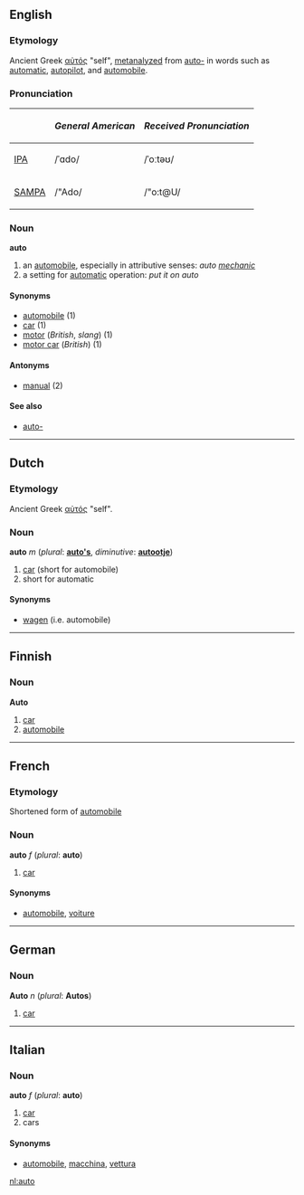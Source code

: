 ==English==
===Etymology===
Ancient Greek [[αὐτός]] "self", [[metanalyze]]d from [[auto-]] in words such as [[automatic]], [[autopilot]], and [[automobile]].

===Pronunciation===
{| border=1 cellpadding=5
! !! ''General American'' !! ''Received Pronunciation''
|-
| [[w:IPA|IPA]] || /ˈɑdo/ || /ˈoːtəʊ/
|-
| [[w:SAMPA|SAMPA]] || /"Ado/ || /"o:t@U/
|}

===Noun===
'''auto'''
# an [[automobile]], especially in attributive senses: ''auto [[mechanic]]''
# a setting for [[automatic]] operation:  ''put it on auto''

====Synonyms====
*[[automobile#English|automobile]] (1)
*[[car]] (1)
*[[motor]] (''British'', ''slang'') (1)
*[[motor car]] (''British'') (1)

====Antonyms====
*[[manual]] (2)

====See also====
*[[auto-]]

----
==Dutch==
===Etymology===
Ancient Greek [[αὐτός]] "self".

===Noun===
'''auto''' ''m'' (''plural'': '''[[auto's]]''', ''diminutive'': '''[[autootje]]''')

# [[car]] (short for automobile)
# short for automatic

====Synonyms====
*[[wagen]] (i.e. automobile)


----
==Finnish==
===Noun===
'''Auto'''
# [[car]]
# [[automobile]]

----


==French==
===Etymology===
Shortened form of [[automobile]]

===Noun===
'''auto''' ''f'' (''plural'': '''auto''')

# [[car]]

====Synonyms====
*[[automobile#French|automobile]], [[voiture]]

----
==German==
===Noun===
'''Auto''' ''n'' (''plural'': '''Autos''')

# [[car]]

----
==Italian==
===Noun===
'''auto''' ''f'' (''plural'': '''auto''')

# [[car]]
# cars

====Synonyms====
*[[automobile#Italian|automobile]], [[macchina]], [[vettura]]

[[nl:auto]]